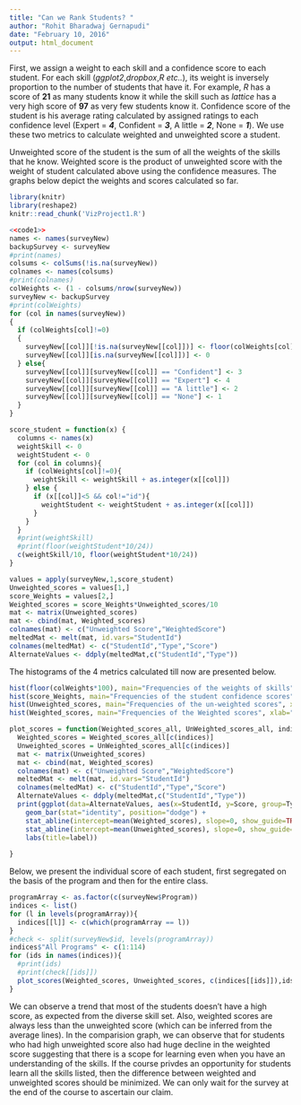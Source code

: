 ```yaml
---
title: "Can we Rank Students? "
author: "Rohit Bharadwaj Gernapudi"
date: "February 10, 2016"
output: html_document
---
```


First, we assign a weight to each skill and a confidence score to each student. For each skill (*ggplot2*,*dropbox*,*R* *etc..*), its weight is inversely proportion to the number of students that have it. For example, *R* has a score of **21** as many students know it while the skill such as *lattice* has a very high score of **97** as very few students know it. Confidence score of the student is his average rating calculated by assigned ratings to each confidence level (Expert = ***4***, Confident = ***3***, A little = ***2***, None = ***1***). We use these two metrics to calculate weighted and unweighted score a student. 

Unweighted score of the student is the sum of all the weights of the skills that he know. Weighted score is the product of unweighted score with the weight of student calculated above using the confidence measures. The graphs below depict the weights and scores calculated so far. 
```r
library(knitr)
library(reshape2)
knitr::read_chunk('VizProject1.R')
```

```r
<<code1>>
names <- names(surveyNew)
backupSurvey <- surveyNew
#print(names)
colsums <- colSums(!is.na(surveyNew))
colnames <- names(colsums)
#print(colnames)
colWeights <- (1 - colsums/nrow(surveyNew))
surveyNew <- backupSurvey
#print(colWeights)
for (col in names(surveyNew))
{
  if (colWeights[col]!=0)
  {
    surveyNew[[col]][!is.na(surveyNew[[col]])] <- floor(colWeights[col]*100)
    surveyNew[[col]][is.na(surveyNew[[col]])] <- 0
  } else{
    surveyNew[[col]][surveyNew[[col]] == "Confident"] <- 3
    surveyNew[[col]][surveyNew[[col]] == "Expert"] <- 4
    surveyNew[[col]][surveyNew[[col]] == "A little"] <- 2
    surveyNew[[col]][surveyNew[[col]] == "None"] <- 1
  }
}

score_student = function(x) {
  columns <- names(x)
  weightSkill <- 0
  weightStudent <- 0
  for (col in columns){
    if (colWeights[col]!=0){
      weightSkill <- weightSkill + as.integer(x[[col]])
    } else {
      if (x[[col]]<5 && col!="id"){
        weightStudent <- weightStudent + as.integer(x[[col]])
      }
    }
  }
  #print(weightSkill)
  #print(floor(weightStudent*10/24))
  c(weightSkill/10, floor(weightStudent*10/24))
}

values = apply(surveyNew,1,score_student)
Unweighted_scores = values[1,]
score_Weights = values[2,]
Weighted_scores = score_Weights*Unweighted_scores/10
mat <- matrix(Unweighted_scores)
mat <- cbind(mat, Weighted_scores)
colnames(mat) <- c("Unweighted Score","WeightedScore")
meltedMat <- melt(mat, id.vars="StudentId")
colnames(meltedMat) <- c("StudentId","Type","Score")
AlternateValues <- ddply(meltedMat,c("StudentId","Type"))

```
The histograms of the 4 metrics calculated till now are presented below.  
```r
hist(floor(colWeights*100), main="Frequencies of the weights of skills", xlab="Weight Intervals",ylab="Frequency")
hist(score_Weights, main="Frequencies of the student confidence scores", xlab="Confidence Intervals", ylab="Frequency")
hist(Unweighted_scores, main="Frequencies of the un-weighted scores", xlab="Score Intervals",ylab="Frequency")
hist(Weighted_scores, main="Frequencies of the Weighted scores", xlab="Score Intervals",ylab="Frequency")

plot_scores = function(Weighted_scores_all, UnWeighted_scores_all, indices, label) {
  Weighted_scores = Weighted_scores_all[c(indices)]
  Unweighted_scores = UnWeighted_scores_all[c(indices)]
  mat <- matrix(Unweighted_scores)
  mat <- cbind(mat, Weighted_scores)
  colnames(mat) <- c("Unweighted Score","WeightedScore")
  meltedMat <- melt(mat, id.vars="StudentId")
  colnames(meltedMat) <- c("StudentId","Type","Score")
  AlternateValues <- ddply(meltedMat,c("StudentId","Type"))
  print(ggplot(data=AlternateValues, aes(x=StudentId, y=Score, group=Type, fill=Type)) + 
    geom_bar(stat="identity", position="dodge") +  
    stat_abline(intercept=mean(Weighted_scores), slope=0, show_guide=TRUE, color="blue", width=1) + 
    stat_abline(intercept=mean(Unweighted_scores), slope=0, show_guide=TRUE, color="black", width=1) +
    labs(title=label))
  
}
```

Below, we present the individual score of each student, first segregated on the basis of the program and then for the entire class. 

```r
programArray <- as.factor(c(surveyNew$Program))
indices <- list()
for (l in levels(programArray)){
  indices[[l]] <- c(which(programArray == l))
}
#check <- split(surveyNew$id, levels(programArray))
indices$"All Programs" <- c(1:114)
for (ids in names(indices)){
  #print(ids)
  #print(check[[ids]])
  plot_scores(Weighted_scores, Unweighted_scores, c(indices[[ids]]),ids)
}

```

We can observe a trend that most of the students doesn't have a high score, as expected from the diverse skill set. Also, weighted scores are always less than the unweighted score (which can be inferred from the average lines). In the comparision graph, we can observe that for students who had high unweighted score also had huge decline in the weighted score suggesting that there is a scope for learning even when you have an understanding of the skills. If the course privdes an opportunity for students learn all the skills listed, then the difference between weighted and unweighted scores should be minimized. We can only wait for the survey at the end of the course to ascertain our claim. 
